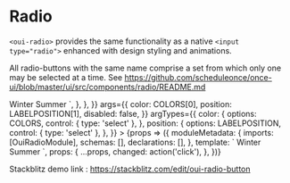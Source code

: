 
<Meta title="Radio" />

# Radio

`<oui-radio>` provides the same functionality as a native `<input type="radio">` enhanced with design styling and animations.

All radio-buttons with the same name comprise a set from which only one may be selected at a time. See https://github.com/scheduleonce/once-ui/blob/master/ui/src/components/radio/README.md

<Canvas>
  <Story
    name="Regular"
    parameters={{
      docs: {
        source: {
          code: `
<oui-radio-group name="enabled1" value="Winter">
  <oui-radio-button value="Winter"> 
    Winter 
  </oui-radio-button>
  <oui-radio-button value="Summer"> 
    Summer 
  </oui-radio-button>
</oui-radio-group>`,
        },
      },
    }}
    args={{
      color: COLORS[0],
      position: LABELPOSITION[1],
      disabled: false,
    }}
    argTypes={{
      color: {
        options: COLORS,
        control: { type: 'select' },
      },
      position: {
        options: LABELPOSITION,
        control: { type: 'select' },
      },
    }}
  >
    {props => ({
      moduleMetadata: {
        imports: [OuiRadioModule],
        schemas: [],
        declarations: [],
      },
      template: `<oui-radio-group 
                (click)="changed($event)" 
                [disabled]="disabled" 
                [labelPosition]="position">
                <oui-radio-button 
                    checked 
                    value="Winter" 
                    [color]="color"> 
                    Winter 
                </oui-radio-button>
                <oui-radio-button 
                    value="Summer" 
                    [color]="color"> 
                    Summer 
                </oui-radio-button>
            </oui-radio-group>`,
      props: {
        ...props,
        changed: action('click'),
      },
    })}
  </Story>
</Canvas>

Stackblitz demo link : https://stackblitz.com/edit/oui-radio-button

<ArgsTable of={OuiRadioButton} />
